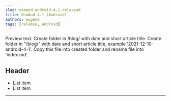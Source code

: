```yaml
---
slug: osmand-android-4-1-released
title: OsmAnd 4.1 (Android)
authors: eugene
tags: [release, android]
---
```


Preview text.
Create folder in /blog/ with date and short article title.
Create folder in "/blog/" with date and short article title, example '2021-12-10-android-4-1'.
Copy this file into created folder and rename file into 'index.md'.

<!--truncate-->

<Translate android="yes" id="configure_profile" />

## Header
* List item
* List item


_________________________________________________

<LinksTelegram/>
<AndroidStore/>